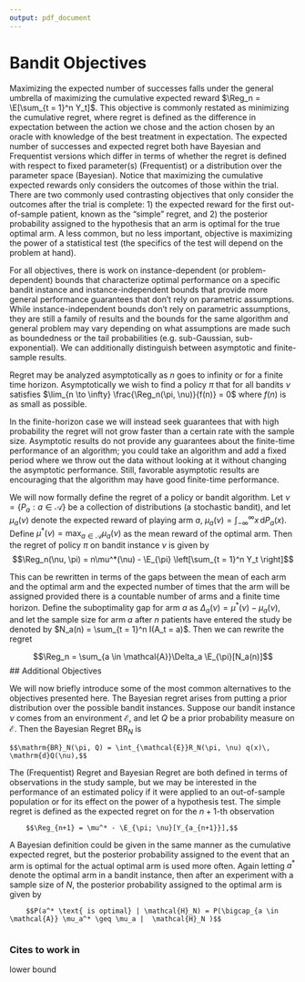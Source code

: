 ```yaml
---
output: pdf_document
---
```


# Bandit Objectives

Maximizing the expected number of successes falls under the general umbrella of maximizing the cumulative expected reward $\Reg_n = \E[\sum_{t = 1}^n Y_t]$. This objective is commonly restated as minimizing the cumulative regret, where regret is defined as the difference in expectation between the action we chose and the action chosen by an oracle with knowledge of the best treatment in expectation. The expected number of successes and expected regret both have Bayesian and Frequentist versions which differ in terms of whether the regret is defined with respect to fixed parameter(s) (Frequentist) or a distribution over the parameter space (Bayesian). Notice that maximizing the cumulative expected rewards only considers the outcomes of those within the trial. There are two commonly used contrasting objectives that only consider the outcomes after the trial is complete: 1) the expected reward for the first out-of-sample patient, known as the "simple" regret, and 2) the posterior probability assigned to the hypothesis that an arm is optimal for the true optimal arm. A less common, but no less important, objective is maximizing the power of a statistical test (the specifics of the test will depend on the problem at hand).  

For all objectives, there is work on instance-dependent (or problem-dependent) bounds that characterize optimal performance on a specific bandit instance and instance-independent bounds that provide more general performance guarantees that don't rely on parametric assumptions. While instance-independent bounds don't rely on parametric assumptions, they are still a family of results and the bounds for the same algorithm and general problem may vary depending on what assumptions are made such as boundedness or the tail probabilities (e.g. sub-Gaussian, sub-exponential). We can additionally distinguish between asymptotic and finite-sample results. 

Regret may be analyzed asymptotically as $n$ goes to infinity or for a finite time horizon. Asymptotically we wish to find a policy $\pi$ that for all bandits $\nu$ satisfies $\lim_{n \to \infty} \frac{\Reg_n(\pi, \nu)}{f(n)} = 0$ where $f(n)$ is as small as possible. 

In the finite-horizon case we will instead seek guarantees that with high probability the regret will not grow faster than a certain rate with the sample size. Asymptotic results do not provide any guarantees about the finite-time performance of an algorithm; you could take an algorithm and add a fixed period where we throw out the data without looking at it without changing the asymptotic performance. Still, favorable asymptotic results are encouraging that the algorithm may have good finite-time performance. 

We will now formally define the regret of a policy or bandit algorithm. Let $\nu = \{P_a: a \in \mathcal{A}\}$ be a collection of distributions (a stochastic bandit), and let $\mu_a(\nu)$ denote the expected reward of playing arm $a$, $\mu_a(\nu) = \int_{-\infty}^{\infty} x \, \mathrm{d}P_a(x)$. Define $\mu^*(\nu) = \max_{a \in \mathcal{A}} \mu_a(\nu)$ as the mean reward of the optimal arm.  Then the regret of policy $\pi$ on bandit instance $\nu$ is given by 
$$\Reg_n(\nu, \pi) = n\mu^*(\nu) - \E_{\pi} \left[\sum_{t = 1}^n Y_t \right]$$ 

This can be rewritten in terms of the gaps between the mean of each arm and the optimal arm and the expected number of times that the arm will be assigned provided there is a countable number of arms and a finite time horizon. Define the suboptimality gap for arm $a$ as $\Delta_a(\nu) = \mu^*(\nu) - \mu_a(\nu)$, and let the sample size for arm $a$ after $n$ patients have entered the study be denoted by $N_a(n) = \sum_{t = 1}^n I(A_t = a)$. Then we can rewrite the regret

$$\Reg_n = \sum_{a \in \mathcal{A}}\Delta_a \E_{\pi}[N_a(n)]$$
## Additional Objectives 

We will now briefly introduce some of the most common alternatives to the objectives presented here. The Bayesian regret arises from putting a prior distribution over the possible bandit instances. Suppose our bandit instance $\nu$ comes from an environment $\mathcal{E}$, and let $Q$ be a prior probability measure on $\mathcal{E}$. Then the Bayesian Regret $\mathrm{BR}_N$ is 
    
    $$\mathrm{BR}_N(\pi, Q) = \int_{\mathcal{E}}R_N(\pi, \nu) q(x)\, \mathrm{d}Q(\nu),$$

The (Frequentist) Regret and Bayesian Regret are both defined in terms of observations in the study sample, but we may be interested in the performance of an estimated policy if it were applied to an out-of-sample population or for its effect on the power of a hypothesis test. The simple regret is defined as the expected regret on for the $n + 1$-th observation

        $$\Reg_{n+1} = \mu^* - \E_{\pi; \nu}[Y_{a_{n+1}}],$$

A Bayesian definition could be given in the same manner as the cumulative expected regret, but the posterior probability assigned to the event that an arm is optimal for the actual optimal arm is used more often. Again letting $a^*$ denote the optimal arm in a bandit instance, then after an experiment with a sample size of $N$, the posterior probability assigned to the optimal arm is given by
        
        $$P(a^* \text{ is optimal} | \mathcal{H}_N) = P(\bigcap_{a \in \mathcal{A}} \mu_a^* \geq \mu_a |  \mathcal{H}_N )$$ 
        
### Cites to work in

\cite{lattimore2020bandit}

\cite{lai1985asymptotically} lower bound